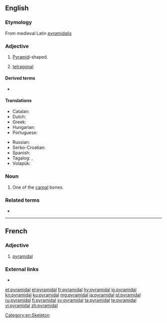 ==English==

===Etymology===
From medieval Latin ''[[pyramidalis]]''

===Adjective===
{{en-adj|-}}

# {{lb|en|geometry}} [[pyramid|Pyramid]]-shaped.
# {{lb|en|crystallography}} [[tetragonal]]

====Derived terms====
* {{l|en|pyramidally}}

====Translations====
{{trans-top|pyramid-shaped}}
* Catalan: {{t|ca|piramidal}}
* Dutch: {{t|nl|piramidaal}}
* Greek: {{t+|el|πυραμιδικός|m}}
* Hungarian: {{t|hu|piramidális}}
* Portuguese: {{t+|pt|piramidal}}
{{trans-mid}}
* Russian: {{t+|ru|пирамида́льный}}
* Serbo-Croatian: {{t+|sh|pȉramidālan}}
* Spanish: {{t|es|piramidal}}
* Tagalog: {{t|tl|tagiluin}}, {{t|tl|gunong}}
* Volapük: {{t+|vo|piramidik}}
{{trans-bottom}}

===Noun===
{{en-noun}}

# {{lb|en|anatomy}} One of the [[carpal]] bones.

===Related terms===
* {{l|en|cuneiform}}

[[Category:en:Skeleton]]

----

==French==

===Adjective===
{{fr-adj|mp=pyramidaux}}

# [[#English|pyramidal]]

===External links===
* {{R:TLFi}}

[[et:pyramidal]]
[[el:pyramidal]]
[[fr:pyramidal]]
[[hy:pyramidal]]
[[io:pyramidal]]
[[kn:pyramidal]]
[[ku:pyramidal]]
[[mg:pyramidal]]
[[ja:pyramidal]]
[[pl:pyramidal]]
[[ru:pyramidal]]
[[fi:pyramidal]]
[[sv:pyramidal]]
[[ta:pyramidal]]
[[te:pyramidal]]
[[vi:pyramidal]]
[[zh:pyramidal]]